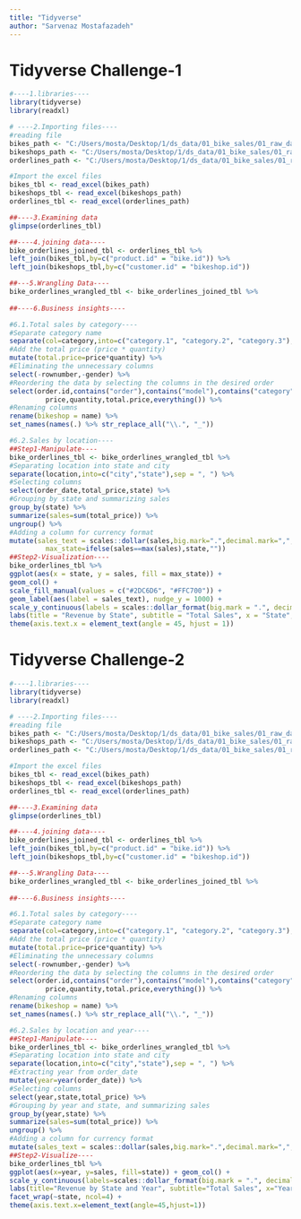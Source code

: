 ```yaml
---
title: "Tidyverse"
author: "Sarvenaz Mostafazadeh"
---
```


# Tidyverse Challenge-1

```r
#----1.libraries----
library(tidyverse)
library(readxl)

# ----2.Importing files----
#reading file
bikes_path <- "C:/Users/mosta/Desktop/1/ds_data/01_bike_sales/01_raw_data/bikes.xlsx"
bikeshops_path <- "C:/Users/mosta/Desktop/1/ds_data/01_bike_sales/01_raw_data/bikeshops.xlsx"
orderlines_path <- "C:/Users/mosta/Desktop/1/ds_data/01_bike_sales/01_raw_data/orderlines.xlsx"

#Import the excel files
bikes_tbl <- read_excel(bikes_path)
bikeshops_tbl <- read_excel(bikeshops_path)
orderlines_tbl <- read_excel(orderlines_path)

##----3.Examining data
glimpse(orderlines_tbl)

##----4.joining data----
bike_orderlines_joined_tbl <- orderlines_tbl %>%
left_join(bikes_tbl,by=c("product.id" = "bike.id")) %>%
left_join(bikeshops_tbl,by=c("customer.id" = "bikeshop.id"))

##---5.Wrangling Data----
bike_orderlines_wrangled_tbl <- bike_orderlines_joined_tbl %>%
  
##----6.Business insights----

#6.1.Total sales by category----
#Separate category name
separate(col=category,into=c("category.1", "category.2", "category.3"),sep=" - ") %>%
#Add the total price (price * quantity) 
mutate(total.price=price*quantity) %>%
#Eliminating the unnecessary columns
select(-rownumber,-gender) %>%
#Reordering the data by selecting the columns in the desired order
select(order.id,contains("order"),contains("model"),contains("category"),
         price,quantity,total.price,everything()) %>%
#Renaming columns
rename(bikeshop = name) %>%
set_names(names(.) %>% str_replace_all("\\.", "_"))

#6.2.Sales by location----
##Step1-Manipulate----
bike_orderlines_tbl <- bike_orderlines_wrangled_tbl %>%
#Separating location into state and city
separate(location,into=c("city","state"),sep = ", ") %>%
#Selecting columns
select(order_date,total_price,state) %>%
#Grouping by state and summarizing sales
group_by(state) %>%
summarize(sales=sum(total_price)) %>%
ungroup() %>%
#Adding a column for currency format 
mutate(sales_text = scales::dollar(sales,big.mark=".",decimal.mark=",",prefix ="",suffix=" €"),
         max_state=ifelse(sales==max(sales),state,""))
##Step2-Visualization----
bike_orderlines_tbl %>%
ggplot(aes(x = state, y = sales, fill = max_state)) +
geom_col() +
scale_fill_manual(values = c("#2DC6D6", "#FFC700")) +
geom_label(aes(label = sales_text), nudge_y = 1000) +
scale_y_continuous(labels = scales::dollar_format(big.mark = ".", decimal.mark = ",", prefix = "", suffix = " €")) +
labs(title = "Revenue by State", subtitle = "Total Sales", x = "State", y = "Revenue") +
theme(axis.text.x = element_text(angle = 45, hjust = 1))

```


# Tidyverse Challenge-2

```r
#----1.libraries----
library(tidyverse)
library(readxl)

# ----2.Importing files----
#reading file
bikes_path <- "C:/Users/mosta/Desktop/1/ds_data/01_bike_sales/01_raw_data/bikes.xlsx"
bikeshops_path <- "C:/Users/mosta/Desktop/1/ds_data/01_bike_sales/01_raw_data/bikeshops.xlsx"
orderlines_path <- "C:/Users/mosta/Desktop/1/ds_data/01_bike_sales/01_raw_data/orderlines.xlsx"

#Import the excel files
bikes_tbl <- read_excel(bikes_path)
bikeshops_tbl <- read_excel(bikeshops_path)
orderlines_tbl <- read_excel(orderlines_path)

##----3.Examining data
glimpse(orderlines_tbl)

##----4.joining data----
bike_orderlines_joined_tbl <- orderlines_tbl %>%
left_join(bikes_tbl,by=c("product.id" = "bike.id")) %>%
left_join(bikeshops_tbl,by=c("customer.id" = "bikeshop.id"))

##---5.Wrangling Data----
bike_orderlines_wrangled_tbl <- bike_orderlines_joined_tbl %>%
  
##----6.Business insights----

#6.1.Total sales by category----
#Separate category name
separate(col=category,into=c("category.1", "category.2", "category.3"),sep=" - ") %>%
#Add the total price (price * quantity) 
mutate(total.price=price*quantity) %>%
#Eliminating the unnecessary columns
select(-rownumber,-gender) %>%
#Reordering the data by selecting the columns in the desired order
select(order.id,contains("order"),contains("model"),contains("category"),
         price,quantity,total.price,everything()) %>%
#Renaming columns
rename(bikeshop = name) %>%
set_names(names(.) %>% str_replace_all("\\.", "_"))

#6.2.Sales by location and year----
##Step1-Manipulate----
bike_orderlines_tbl <- bike_orderlines_wrangled_tbl %>%
#Separating location into state and city
separate(location,into=c("city","state"),sep = ", ") %>%
#Extracting year from order_date
mutate(year=year(order_date)) %>%
#Selecting columns
select(year,state,total_price) %>%
#Grouping by year and state, and summarizing sales
group_by(year,state) %>%
summarize(sales=sum(total_price)) %>%
ungroup() %>%
#Adding a column for currency format 
mutate(sales_text = scales::dollar(sales,big.mark=".",decimal.mark=",",prefix="",suffix =" €"))
##Step2-Visualize----
bike_orderlines_tbl %>%
ggplot(aes(x=year, y=sales, fill=state)) + geom_col() +
scale_y_continuous(labels=scales::dollar_format(big.mark = ".", decimal.mark = ",", prefix = "", suffix = " €")) +
labs(title="Revenue by State and Year", subtitle="Total Sales", x="Year", y="Revenue") +
facet_wrap(~state, ncol=4) +
theme(axis.text.x=element_text(angle=45,hjust=1))

```
